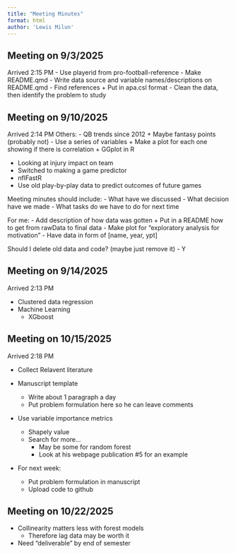 ```yaml
---
title: "Meeting Minutes"
format: html
author: 'Lewis Milun'
---
```



## Meeting on 9/3/2025

Arrived 2:15 PM
- Use playerid from pro-football-reference
- Make README.qmd
- Write data source and variable names/descriptions on README.qmd
- Find references
    + Put in apa.csl format
- Clean the data, then identify the problem to study


## Meeting on 9/10/2025

Arrived 2:14 PM
Others:
- QB trends since 2012
    + Maybe fantasy points (probably not)
- Use a series of variables
    + Make a plot for each one showing if there is correlation
    + GGplot in R 

- Looking at injury impact on team
- Switched to making a game predictor
- nflFastR
- Use old play-by-play data to predict outcomes of future games

Meeting minutes should include:
- What have we discussed
- What decision have we made
- What tasks do we have to do for next time


For me:
- Add description of how data was gotten
    + Put in a README how to get from rawData to final data
- Make plot for "exploratory analysis for motivation"
- Have data in form of [name, year, ypt]

Should I delete old data and code? (maybe just remove it)
- Y




## Meeting on 9/14/2025

Arrived 2:13 PM


- Clustered data regression
- Machine Learning
    - XGboost


## Meeting on 10/15/2025

Arrived 2:18 PM

- Collect Relavent literature

- Manuscript template
    - Write about 1 paragraph a day
    - Put problem formulation here so he can leave comments

- Use variable importance metrics
    - Shapely value
    - Search for more...
        - May be some for random forest
        - Look at his webpage publication #5 for an example

- For next week:
    - Put problem formulation in manuscript
    - Upload code to github


## Meeting on 10/22/2025

- Collinearity matters less with forest models
    - Therefore lag data may be worth it

- Need "deliverable" by end of semester